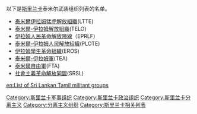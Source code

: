 {{noteTA
|G1=地名
|1=zh-hans:伊拉姆;zh-hk:伊拉姆;zh-tw:伊蘭;
}}
{{多個問題|
{{expand language|1=en|page=|time=2019-03-11T15:11:52+00:00}}
{{unreferenced|time=2019-03-11T15:11:52+00:00}}
{{update|time=2019-03-11T15:11:52+00:00}}
}}
以下是[[斯里兰卡|斯里兰卡]]泰米尔武装组织列表的名单。

*[[泰米爾伊拉姆猛虎解放組織|泰米爾伊拉姆猛虎解放組織]](LTTE)
*[[泰米爾-伊拉姆解放組織|泰米爾-伊拉姆解放組織]](TELO)
*[[伊拉姆人民革命解放陣線|伊拉姆人民革命解放陣線]]（EPRLF）
*[[泰米爾-伊拉姆人民解放組織|泰米爾-伊拉姆人民解放組織]](PLOTE)
*[[伊拉姆學生革命組織|伊拉姆學生革命組織]](EROS)
*[[泰米爾-伊拉姆軍|泰米爾-伊拉姆軍]](TEA)
*[[泰米爾自由軍|泰米爾自由軍]](FTA)
*[[社會主義革命解放同盟|社會主義革命解放同盟]](SRSL)

[[Category:斯里兰卡军事组织|Category:斯里兰卡军事组织]]
[[Category:斯里兰卡政治组织|Category:斯里兰卡政治组织]]
[[Category:斯里兰卡分离主义|Category:斯里兰卡分离主义]]
[[Category:分离主义组织|Category:分离主义组织]]
[[Category:斯里兰卡相关列表|Category:斯里兰卡相关列表]]

[[en:List_of_Sri_Lankan_Tamil_militant_groups|en:List of Sri Lankan Tamil militant groups]]